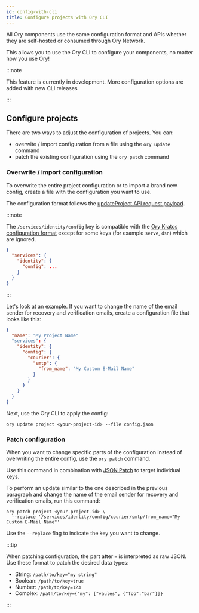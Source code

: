 ```yaml
---
id: config-with-cli
title: Configure projects with Ory CLI
---
```


All Ory components use the same configuration format and APIs whether they are self-hosted or consumed through Ory Network.

This allows you to use the Ory CLI to configure your components, no matter how you use Ory!

:::note

This feature is currently in development. More configuration options are added with new CLI releases

:::

## Configure projects

There are two ways to adjust the configuration of projects. You can:

- overwite / import configuration from a file using the `ory update` command
- patch the existing configuration using the `ory patch` command

### Overwrite / import configuration

To overwrite the entire project configuration or to import a brand new config, create a file with the configuration you want to
use.

The configuration format follows the [updateProject API request payload](../../reference/api.mdx#operation/updateProject).

:::note

The `/services/identity/config` key is compatible with the
[Ory Kratos configuration format](../../kratos/reference/configuration.mdx) except for some keys (for example `serve`, `dsn`)
which are ignored.

```json
{
  "services": {
    "identity": {
      "config": ...
    }
  }
}
```

:::

Let's look at an example. If you want to change the name of the email sender for recovery and verification emails, create a
configuration file that looks like this:

```json title="config.json"
{
  "name": "My Project Name"
  "services": {
    "identity": {
      "config": {
        "courier": {
          "smtp": {
            "from_name": "My Custom E-Mail Name"
          }
        }
      }
    }
  }
}
```

Next, use the Ory CLI to apply the config:

```shell
ory update project <your-project-id> --file config.json
```

### Patch configuration

When you want to change specific parts of the configuration instead of overwriting the entire config, use the `ory patch` command.

Use this command in combination with [JSON Patch](http://jsonpatch.com/) to target individual keys.

To perform an update similar to the one described in the previous paragraph and change the name of the email sender for recovery
and verification emails, run this command:

```
ory patch project <your-project-id> \
  --replace '/services/identity/config/courier/smtp/from_name="My Custom E-Mail Name"'
```

Use the `--replace` flag to indicate the key you want to change.

:::tip

When patching configuration, the part after `=` is interpreted as raw JSON. Use these format to patch the desired data types:

- String: `/path/to/key="my string"`
- Boolean: `/path/to/key=true`
- Number: `/path/to/key=123`
- Complex: `/path/to/key={"my": ["vaules", {"foo":"bar"}]}`

:::
